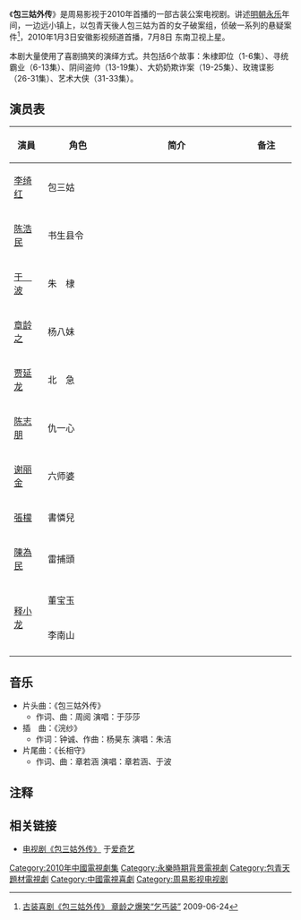 {{电视节目信息框
| 名稱 = 包三姑外传<br>包公外传
| 原名 = 
| 圖片 = 
| 圖說 = 
| 分類 = 古装、推理、公案、喜剧
| 原創者 =
| 編劇 = 靳蕊、郎诺林、徐元丰、张恩铭
| 導演 = 田羽生、周雨村
| 演出 = 见''演员表''
| 配音 =  
| 旁白 = 
| 主題曲 =
| 片尾曲 =
| 作曲 = 
| 國家 = {{CHN}}
| 語言 = [[普通话|普通话]]
| 季數 = 
| 集數 =33
| 每集列表 = 
| 製片人 = 
| 執行製片 = 
| 制作公司 =[[周易影视|周易影视]]
| 拍攝地 =北京怀柔影视基地
| 攝像 = 
| 每集長 = 
| 頻道 =
| 電視網 =未知
| 視頻制式 =
| 音頻制式 = 
| 開始 =
| 結束 =
| 先於 =
| 後於 = 
| 相關劇集 = 
| 官方網站 =
}}
《'''包三姑外传'''》是周易影视于2010年首播的一部古装公案电视剧。讲述[[明朝|明朝]][[永乐_(明朝)|永乐]]年间，一边远小镇上，以包青天後人包三姑为首的女子破案组，侦破一系列的悬疑案件<ref>[http://ent.hunantv.com/t/20090624/337809.html 古装喜剧《包三姑外传》 章龄之爆笑“乞丐装”] {{Wayback|url=http://ent.hunantv.com/t/20090624/337809.html |date=20160304200311 }}2009-06-24</ref>，2010年1月3日安徽影视频道首播，7月8日 东南卫视上星。

本剧大量使用了喜剧搞笑的演绎方式。共包括6个故事：朱棣即位（1-6集）、寻统霸业（6-13集）、阴间盗帅（13-19集）、大奶奶欺诈案（19-25集）、玫瑰谍影（26-31集）、艺术大侠（31-33集）。

== 演员表 ==
{| border="2" cellpadding="4" cellspacing="1" style="background: #f9f9f9;font-size:95%; border: 1px #aaa solid; border-collapse: collapse;"
|- bgcolor="#B0C4DE" align="center"
!width=50px|演員
!width=140px|角色
!width=300px|简介
!width=100px|备注
|-
|[[李绮红|李绮红]]||包三姑|| ||
|-
|[[陈浩民|陈浩民]]||书生县令|| ||
|-
|[[于波|于　波]]||朱　棣|| ||
|-
|[[章龄之|章龄之]]||杨八妹|| ||
|-
|[[贾延龙|贾延龙]]||北　急|| ||
|-
|[[陈志朋|陈志朋]]||仇一心|| ||
|-
|[[谢丽金|谢丽金]]||六师婆|| ||
|-
|[[張檬|張檬]]||書憐兒|| ||
|-
|[[陳為民|陳為民]]||雷捕頭|| ||
|-
| rowspan=2 |[[释小龙|释小龙]]||董宝玉|| ||
|-
|李南山|| ||
|-
|}

== 音乐 ==
* 片头曲：《包三姑外传》
** 作词、曲：周阅 演唱：于莎莎
* 插　曲：《浣纱》
** 作词：钟诚、作曲：杨昊东 演唱：朱洁
* 片尾曲：《长相守》
** 作词、曲：章若涵 演唱：章若涵、于波

== 注释 ==
{{reflist}}

== 相关链接 ==
* [http://www.iqiyi.com/dianshiju/bsgwz.html?src=alddsj 电视剧《包三姑外传》] {{Wayback|url=http://www.iqiyi.com/dianshiju/bsgwz.html?src=alddsj |date=20160304073443 }}于[[爱奇艺|爱奇艺]]

{{陳志朋}}
{{2010年中國大陸古裝/民初電視劇}}
{{TV-stub}}

[[Category:2010年中國電視劇集|Category:2010年中國電視劇集]]
[[Category:永樂時期背景電視劇|Category:永樂時期背景電視劇]]
[[Category:包青天題材電視劇|Category:包青天題材電視劇]]
[[Category:中國電視喜劇|Category:中國電視喜劇]]
[[Category:周易影视电视剧|Category:周易影视电视剧]]